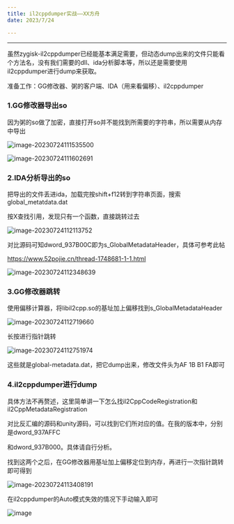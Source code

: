 ```yaml
---
title: il2cppdumper实战——XX方舟
date: 2023/7/24

---
```




---

虽然zygisk-il2cppdumper已经能基本满足需要，但动态dump出来的文件只能看个方法名，没有我们需要的dll、ida分析脚本等，所以还是需要使用il2cppdumper进行dump来获取。

准备工作：GG修改器、粥的客户端、IDA（用来看偏移）、il2cppdumper

### 1.GG修改器导出so

因为粥的so做了加密，直接打开so并不能找到所需要的字符串，所以需要从内存中导出

![image-20230724111535500](https://s2.loli.net/2023/07/24/F9tahKklpw35GqA.png)

![image-20230724111602691](https://s2.loli.net/2023/07/24/rDGqRBT4eL9ivnp.png)

### 2.IDA分析导出的so

把导出的文件丢进ida，加载完按shift+f12转到字符串页面，搜索global_metatdata.dat

按X查找引用，发现只有一个函数，直接跳转过去

![image-20230724112113752](https://s2.loli.net/2023/07/24/oISDlTbEWVux1zv.png)

对比源码可知dword_937B00C即为s_GlobalMetadataHeader，具体可参考此帖

https://www.52pojie.cn/thread-1748681-1-1.html

![image-20230724112348639](https://s2.loli.net/2023/07/24/zbmQWk5Zt49j8EM.png)

### 3.GG修改器跳转

使用偏移计算器，将libil2cpp.so的基址加上偏移找到s_GlobalMetadataHeader

![image-20230724112719660](https://s2.loli.net/2023/07/24/gJUclVuDEoB3rRK.png)

长按进行指针跳转

![image-20230724112751974](https://s2.loli.net/2023/07/24/oGcEF1qCkSWQ6be.png)

这些就是global-metadata.dat，把它dump出来，修改文件头为AF 1B B1 FA即可

### 4.il2cppdumper进行dump

具体方法不再赘述，这里简单讲一下怎么找il2CppCodeRegistration和il2CppMetadataRegistration

对比反汇编的源码和unity源码，可以找到它们所对应的值。在我的版本中，分别是dword_937AFFC

和dword_937B000。具体请自行分析。

找到这两个之后，在GG修改器用基址加上偏移定位到内存，再进行一次指针跳转即可得到

![image-20230724113408191](https://s2.loli.net/2023/07/24/VLwDz4ijx5QJOEg.png)

在il2cppdumper的Auto模式失效的情况下手动输入即可

![image](https://s2.loli.net/2023/07/24/l468yO13smEtrLG.png)